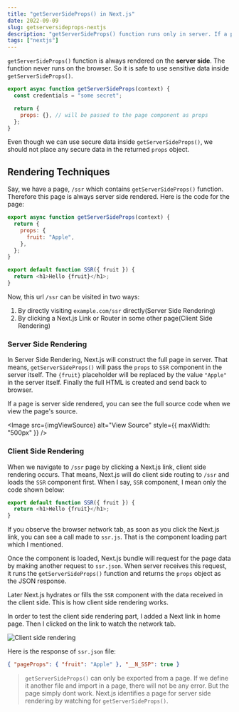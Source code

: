 ```yaml
---
title: "getServerSideProps() in Next.js"
date: 2022-09-09
slug: getserversideprops-nextjs
description: "getServerSideProps() function runs only in server. If a page contains this function, that page is always rendered from the server."
tags: ["nextjs"]
---
```



`getServerSideProps()` function is always rendered on the **server side**. The function never runs on the browser. So it is safe to use sensitive data inside `getServerSideProps()`.

```javascript
export async function getServerSideProps(context) {
  const credentials = "some secret";

  return {
    props: {}, // will be passed to the page component as props
  };
}
```

Even though we can use secure data inside `getServerSideProps()`, we should not place any secure data in the returned `props` object.

## Rendering Techniques

Say, we have a page, `/ssr` which contains `getServerSideProps()` function. Therefore this page is always server side rendered. Here is the code for the page:

```javascript
export async function getServerSideProps(context) {
  return {
    props: {
      fruit: "Apple",
    },
  };
}

export default function SSR({ fruit }) {
  return <h1>Hello {fruit}</h1>;
}
```

Now, this url `/ssr` can be visited in two ways:

1. By directly visiting `example.com/ssr` directly(Server Side Rendering)
2. By clicking a Next.js Link or Router in some other page(Client Side Rendering)

### Server Side Rendering

In Server Side Rendering, Next.js will construct the full page in server. That means, `getServerSideProps()` will pass the `props` to `SSR` component in the server itself. The `{fruit}` placeholder will be replaced by the value `"Apple"` in the server itself. Finally the full HTML is created and send back to browser.

If a page is server side rendered, you can see the full source code when we view the page's source.

<Image src={imgViewSource} alt="View Source" style={{ maxWidth: "500px" }} />

### Client Side Rendering

When we navigate to `/ssr` page by clicking a Next.js link, client side rendering occurs. That means, Next.js will do client side routing to `/ssr` and loads the `SSR` component first. When I say, `SSR` component, I mean only the code shown below:

```javascript
export default function SSR({ fruit }) {
  return <h1>Hello {fruit}</h1>;
}
```

If you observe the browser network tab, as soon as you click the Next.js link, you can see a call made to `ssr.js`. That is the component loading part which I mentioned.

Once the component is loaded, Next.js bundle will request for the page data by making another request to `ssr.json`. When server receives this request, it runs the `getServerSideProps()` function and returns the `props` object as the JSON response.

Later Next.js hydrates or fills the `SSR` component with the data received in the client side. This is how client side rendering works.

In order to test the client side rendering part, I added a Next link in home page. Then I clicked on the link to watch the network tab.

<Image src={imgClientSide} alt="Client side rendering" />

Here is the response of `ssr.json` file:

```json
{ "pageProps": { "fruit": "Apple" }, "__N_SSP": true }
```

> `getServerSideProps()` can only be exported from a page. If we define it another file and import in a page, there will not be any error. But the page simply dont work. Next.js identifies a page for server side rendering by watching for `getServerSideProps()`.
